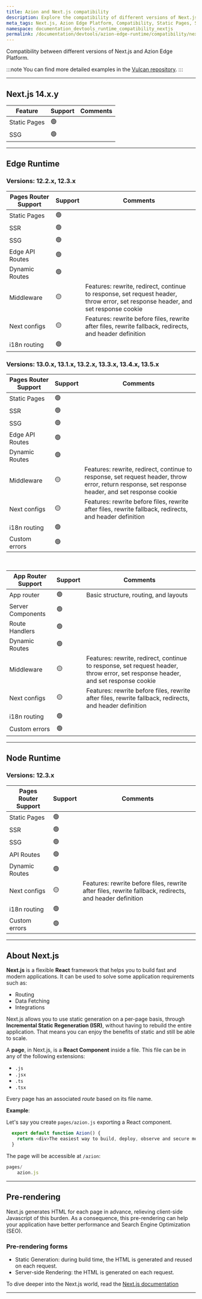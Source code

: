 ```yaml
---
title: Azion and Next.js compatibility
description: Explore the compatibility of different versions of Next.js with Azion Edge Platform.
meta_tags: Next.js, Azion Edge Platform, Compatibility, Static Pages, SSR, SSG, Edge API Routes, Dynamic Routes, Middleware, Next configs, i18n routing, Custom errors, React Framework, Modern Applications, Routing, Data Fetching, Integrations
namespace: documentation_devtools_runtime_compatibility_nextjs
permalink: /documentation/devtools/azion-edge-runtime/compatibility/nextjs/
---
```


Compatibility between different versions of Next.js and Azion Edge Platform.

:::note
You can find more detailed examples in the [Vulcan repository](https://github.com/aziontech/vulcan/tree/main/examples/next).
:::

---

## Next.js 14.x.y

| Feature | Support | Comments |
|---|---|---|
| Static Pages | 🟢 | |
| SSG | 🟢 | |

---

## Edge Runtime 

### Versions: 12.2.x, 12.3.x

| Pages Router Support | Support | Comments |
|---|---|---|
| Static Pages | 🟢 | |
| SSR | 🟢 | |
| SSG | 🟢 | |
| Edge API Routes | 🟢 | |
| Dynamic Routes | 🟢 | |
| Middleware  | 🟡 | Features: rewrite, redirect, continue to response, set request header, throw error, set response header, and set response cookie|
| Next configs | 🟡 | Features: rewrite before files, rewrite after files, rewrite fallback, redirects, and header definition  |
| i18n routing | 🟢 | |

### Versions: 13.0.x, 13.1.x, 13.2.x, 13.3.x, 13.4.x, 13.5.x

| Pages Router Support | Support | Comments |
|---|---|---|
| Static Pages | 🟢 | 
| SSR | 🟢 | | 
| SSG | 🟢 | | 
| Edge API Routes | 🟢 | | 
| Dynamic Routes | 🟢 | |
| Middleware | 🟡 | Features: rewrite, redirect, continue to response, set request header, throw error, return response, set response header, and set response cookie | 
| Next configs | 🟡 | Features: rewrite before files, rewrite after files, rewrite fallback, redirects, and header definition | 
| i18n routing | 🟢 | | 
| Custom errors | 🟢 | | 

<br />

| App Router Support | Support | Comments |
|---|---|--- | 
| App router | 🟢 | Basic structure, routing, and layouts| 
| Server Components | 🟢 | | 
| Route Handlers | 🟢 | | 
| Dynamic Routes | 🟢 | |
| Middleware  | 🟡 | Features: rewrite, redirect, continue to response, set request header, throw error, set response header, and set response cookie|
| Next configs | 🟡 | Features: rewrite before files, rewrite after files, rewrite fallback, redirects, and header definition  |
| i18n routing | 🟢 | |
| Custom errors | 🟢 | | 

---

## Node Runtime 

### Versions: 12.3.x

| Pages Router Support | Support | Comments |
|---|---|---| 
| Static Pages | 🟢 | | 
| SSR | 🟢 | | 
| SSG | 🟢 | | 
| API Routes | 🟢 | | 
| Dynamic Routes | 🟢 | |
| Next configs | 🟡 | Features: rewrite before files, rewrite after files, rewrite fallback, redirects, and header definition | 
| i18n routing | 🟢 | | 
| Custom errors | 🟢 | | 

---

## About Next.js

**Next.js** is a flexible **React** framework that helps you to build fast and modern applications. It can be used to solve some application requirements such as:

- Routing
- Data Fetching
- Integrations

Next.js allows you to use static generation on a per-page basis, through **Incremental Static Regeneration (ISR)**, without having to rebuild the entire application. That means you can enjoy the benefits of static and still be able to scale.

A **page**, in Next.js, is a **React Component** inside a file. This file can be in any of the following extensions:

- `.js`
- `.jsx`
- `.ts`
- `.tsx`

Every page has an associated *route* based on its file name.

**Example**:

Let's say you create `pages/azion.js` exporting a React component.

```js
  export default function Azion() {
    return <div>The easiest way to build, deploy, observe and secure modern applications.</div>
  }
```

The page will be accessible at `/azion`:

```js
pages/
    azion.js
```

---

## Pre-rendering

Next.js generates HTML for each page in advance, relieving client-side Javascript of this burden. As a consequence, this pre-rendering can help your application have better performance and Search Engine Optimization (SEO).

### Pre-rendering forms

- Static Generation: during build time, the HTML is generated and reused on each request.
- Server-side Rendering: the HTML is generated on each request.


To dive deeper into the Next.js world, read the [Next.js documentation](https://nextjs.org/docs/getting-started)

---

